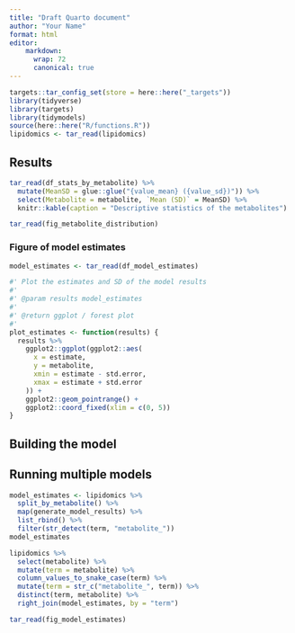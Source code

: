 ```yaml
---
title: "Draft Quarto document"
author: "Your Name"
format: html
editor:
    markdown: 
      wrap: 72
      canonical: true
---
```


```r
targets::tar_config_set(store = here::here("_targets"))
library(tidyverse)
library(targets)
library(tidymodels)
source(here::here("R/functions.R"))
lipidomics <- tar_read(lipidomics)
```

## Results

```r
tar_read(df_stats_by_metabolite) %>%
  mutate(MeanSD = glue::glue("{value_mean} ({value_sd})")) %>%
  select(Metabolite = metabolite, `Mean (SD)` = MeanSD) %>%
  knitr::kable(caption = "Descriptive statistics of the metabolites")
```

```r
tar_read(fig_metabolite_distribution)
```

### Figure of model estimates

```r
model_estimates <- tar_read(df_model_estimates)
```

```r
#' Plot the estimates and SD of the model results
#'
#' @param results model_estimates
#'
#' @return ggplot / forest plot
#'
plot_estimates <- function(results) {
  results %>%
    ggplot2::ggplot(ggplot2::aes(
      x = estimate,
      y = metabolite,
      xmin = estimate - std.error,
      xmax = estimate + std.error
    )) +
    ggplot2::geom_pointrange() +
    ggplot2::coord_fixed(xlim = c(0, 5))
}
```

## Building the model

## Running multiple models

```r
model_estimates <- lipidomics %>%
  split_by_metabolite() %>%
  map(generate_model_results) %>%
  list_rbind() %>%
  filter(str_detect(term, "metabolite_"))
model_estimates
```

```r
lipidomics %>%
  select(metabolite) %>%
  mutate(term = metabolite) %>%
  column_values_to_snake_case(term) %>%
  mutate(term = str_c("metabolite_", term)) %>%
  distinct(term, metabolite) %>%
  right_join(model_estimates, by = "term")
```

```r
tar_read(fig_model_estimates)
```
